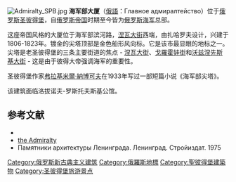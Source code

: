 [[Image:Admiralty_SPB.jpg|thumb]]
'''海军部大厦'''（[[俄語|俄語]]：Главное адмиралтейство）位于[[俄罗斯|俄罗斯]][[圣彼得堡|圣彼得堡]]，自[[俄罗斯帝国|俄罗斯帝国]]时期至今皆为[[俄罗斯海军|俄罗斯海军]]总部。

这座帝国风格的大厦位于海军部滨河路，[[涅瓦大街|涅瓦大街]]西端，由扎哈罗夫设计，兴建于1806-1823年。镀金的尖塔顶部是金色船形风向标。它是该市最显眼的地标之一。尖塔是老圣彼得堡的三条主要街道的焦点 - [[涅瓦大街|涅瓦大街]]、[[戈羅霍娃街|戈羅霍娃街]]和[[沃兹涅先斯基大街|沃兹涅先斯基大街]] - 这是由于彼得大帝强调海军的重要性。

圣彼得堡作家[[弗拉基米爾·納博可夫|弗拉基米爾·納博可夫]]在1933年写过一部短篇小说《海军部尖塔》。

该建筑面临洛拔诺夫-罗斯托夫斯基公馆。

==参考文献==
*{{commonscat-inline|Admiralty (Saint Petersburg)}}
*[https://web.archive.org/web/20110823035942/http://nevsky-prospekt.com/admiralty.html the Admiralty]
* Памятники архитектуры Ленинграда. Ленинград. Стройиздат. 1975

{{coord|59.937601|N|30.308576|E|type:landmark|display=title}}

[[Category:俄罗斯新古典主义建筑|Category:俄罗斯新古典主义建筑]]
[[Category:俄羅斯地標|Category:俄羅斯地標]]
[[Category:聖彼得堡建築物|Category:聖彼得堡建築物]]
[[Category:圣彼得堡旅游景点|Category:圣彼得堡旅游景点]]